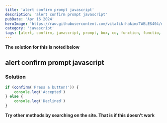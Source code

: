 ```yaml
---
title: 'alert confirm prompt javascript'
description: 'alert confirm prompt javascript'
pubDate: 'Apr 16 2024'
heroImage: 'https://raw.githubusercontent.com/vitalik-hakim/TABLES404/main/error_b/JavaScript.png'
category: 'javascript'
tags: [alert, confirm, javascript, prompt, box, co, function, functio, aler]
---
```


**The solution for this is noted below**

## alert confirm prompt javascript

### Solution

```javascript
if (confirm('Press a button!')) {
	console.log('Accepted')
} else {
	console.log('Declined')
}
```

**Try other methods by searching on the site. That is if this doesn't work**
